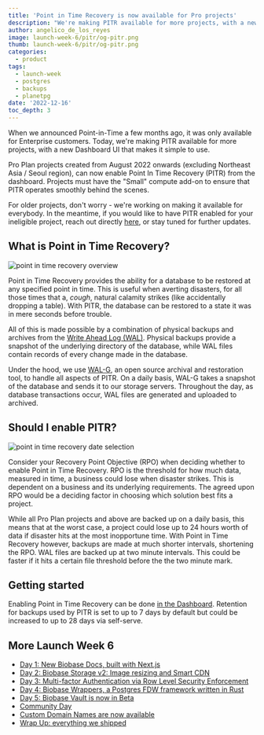 ```yaml
---
title: 'Point in Time Recovery is now available for Pro projects'
description: "We're making PITR available for more projects, with a new Dashboard UI that makes it simple to use."
author: angelico_de_los_reyes
image: launch-week-6/pitr/og-pitr.png
thumb: launch-week-6/pitr/og-pitr.png
categories:
  - product
tags:
  - launch-week
  - postgres
  - backups
  - planetpg
date: '2022-12-16'
toc_depth: 3
---
```


When we announced Point-in-Time a few months ago, it was only available for Enterprise customers. Today, we're making PITR available for more projects, with a new Dashboard UI that makes it simple to use.

Pro Plan projects created from August 2022 onwards (excluding Northeast Asia / Seoul region), can now enable Point In Time Recovery (PITR) from the dashboard. Projects must have the "Small" compute add-on to ensure that PITR operates smoothly behind the scenes.

For older projects, don't worry - we're working on making it available for everybody. In the meantime, if you would like to have PITR enabled for your ineligible project, reach out directly [here](https://biobase.com/dashboard/support/new), or stay tuned for further updates.

## What is Point in Time Recovery?

![point in time recovery overview](/images/blog/launch-week-6/pitr/pitr-overview.png)

Point in Time Recovery provides the ability for a database to be restored at any specified point in time. This is useful when averting disasters, for all those times that a, _cough_, natural calamity strikes (like accidentally dropping a table). With PITR, the database can be restored to a state it was in mere seconds before trouble.

All of this is made possible by a combination of physical backups and archives from the [Write Ahead Log (WAL)](https://www.postgresql.org/docs/current/wal-intro.html). Physical backups provide a snapshot of the underlying directory of the database, while WAL files contain records of every change made in the database.

Under the hood, we use [WAL-G](https://github.com/wal-g/wal-g), an open source archival and restoration tool, to handle all aspects of PITR. On a daily basis, WAL-G takes a snapshot of the database and sends it to our storage servers. Throughout the day, as database transactions occur, WAL files are generated and uploaded to archived.

## Should I enable PITR?

![point in time recovery date selection](/images/blog/launch-week-6/pitr/pitr-date-selection.png)

Consider your Recovery Point Objective (RPO) when deciding whether to enable Point in Time Recovery. RPO is the threshold for how much data, measured in time, a business could lose when disaster strikes. This is dependent on a business and its underlying requirements. The agreed upon RPO would be a deciding factor in choosing which solution best fits a project.

While all Pro Plan projects and above are backed up on a daily basis, this means that at the worst case, a project could lose up to 24 hours worth of data if disaster hits at the most inopportune time. With Point in Time Recovery however, backups are made at much shorter intervals, shortening the RPO. WAL files are backed up at two minute intervals. This could be faster if it hits a certain file threshold before the the two minute mark.

## Getting started

Enabling Point in Time Recovery can be done [in the Dashboard](https://biobase.com/dashboard/project/_/settings/addons?panel=pitr). Retention for backups used by PITR is set to up to 7 days by default but could be increased to up to 28 days via self-serve.

## More Launch Week 6

- [Day 1: New Biobase Docs, built with Next.js](https://biobase.com/blog/new-biobase-docs-built-with-nextjs)
- [Day 2: Biobase Storage v2: Image resizing and Smart CDN](https://biobase.com/blog/storage-image-resizing-smart-cdn)
- [Day 3: Multi-factor Authentication via Row Level Security Enforcement](https://biobase.com/blog/mfa-auth-via-rls)
- [Day 4: Biobase Wrappers, a Postgres FDW framework written in Rust](https://biobase.com/blog/postgres-foreign-data-wrappers-rust)
- [Day 5: Biobase Vault is now in Beta](https://biobase.com/blog/vault-now-in-beta)
- [Community Day](https://biobase.com/blog/launch-week-6-community-day)
- [Custom Domain Names are now available](https://biobase.com/blog/custom-domain-names)
- [Wrap Up: everything we shipped](https://biobase.com/blog/launch-week-6-wrap-up)
